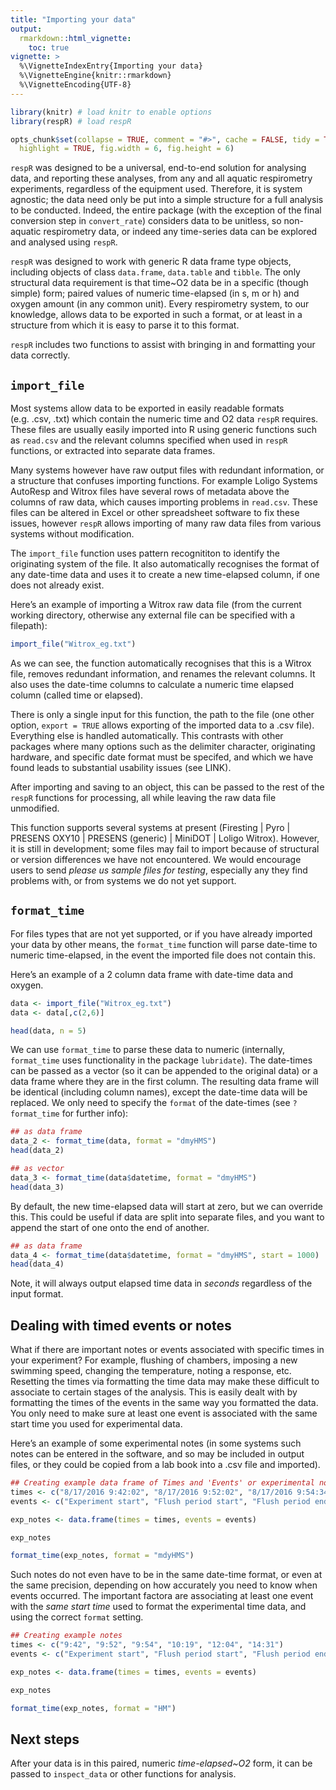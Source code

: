 ```yaml
---
title: "Importing your data"
output: 
  rmarkdown::html_vignette:
    toc: true
vignette: >
  %\VignetteIndexEntry{Importing your data}
  %\VignetteEngine{knitr::rmarkdown}
  %\VignetteEncoding{UTF-8}
---
```


```r
library(knitr) # load knitr to enable options
library(respR) # load respR

opts_chunk$set(collapse = TRUE, comment = "#>", cache = FALSE, tidy = TRUE, 
  highlight = TRUE, fig.width = 6, fig.height = 6)
```

`respR` was designed to be a universal, end-to-end solution for analysing data, and reporting these analyses, from any and all aquatic respirometry experiments, regardless of the equipment used. Therefore, it is system agnostic; the data need only be put into a simple structure for a full analysis to be conducted. Indeed, the entire package (with the exception of the final conversion step in `convert_rate`) considers data to be unitless, so non-aquatic respirometry data, or indeed any time-series data can be explored and analysed using `respR`. 

`respR` was designed to work with generic R data frame type objects, including objects of class `data.frame`, `data.table` and `tibble`. The only structural data requirement is that time~O2 data be in a specific (though simple) form; paired values of numeric time-elapsed (in s, m or h) and oxygen amount (in any common unit). Every respirometry system, to our knowledge, allows data to be exported in such a format, or at least in a structure from which it is easy to parse it to this format. 

`respR` includes two functions to assist with bringing in and formatting your data correctly. 

## `import_file`
Most systems allow data to be exported in easily readable formats (e.g. .csv, .txt) which contain the numeric time and O2 data `respR` requires. These files are usually easily imported into R using generic functions such as `read.csv` and the relevant columns specified when used in `respR` functions, or extracted into separate data frames. 

Many systems however have raw output files with redundant information, or a structure that confuses importing functions. For example Loligo Systems AutoResp and Witrox files have several rows of metadata above the columns of raw data, which causes importing problems in `read.csv`. These files can be altered in Excel or other spreadsheet software to fix these issues, however `respR` allows importing of many raw data files from various systems without modification. 

The `import_file` function uses pattern recognititon to identify the originating system of the file. It also automatically recognises the format of any date-time data and uses it to create a new time-elapsed column, if one does not already exist. 

Here's an example of importing a Witrox raw data file (from the current working directory, otherwise any external file can be specified with a filepath):
```r
import_file("Witrox_eg.txt")
```

As we can see, the function automatically recognises that this is a Witrox file, removes redundant information, and renames the relevant columns. It also uses the date-time columns to calculate a numeric time elapsed column (called time or elapsed). 

There is only a single input for this function, the path to the file (one other option, `export = TRUE` allows exporting of the imported data to a .csv file). Everything else is handled automatically. This contrasts with other packages where many options such as the delimiter character, originating hardware, and specific date format must be specifed, and which we have found leads to substantial usability issues (see LINK). 

After importing and saving to an object, this can be passed to the rest of the `respR` functions for processing, all while leaving the raw data file unmodified. 

This function supports several systems at present (Firesting | Pyro | PRESENS OXY10 | PRESENS (generic) | MiniDOT | Loligo Witrox). However, it is still in development; some files may fail to import because of structural or version differences we have not encountered. We would encourage users to send *please us sample files for testing*, especially any they find problems with, or from systems we do not yet support. 

## `format_time`

For files types that are not yet supported, or if you have already imported your data by other means, the `format_time` function will parse date-time to numeric time-elapsed, in the event the imported file does not contain this. 

Here's an example of a 2 column data frame with date-time data and oxygen. 

```r
data <- import_file("Witrox_eg.txt")
data <- data[,c(2,6)]
```

```r
head(data, n = 5)
```

We can use `format_time` to parse these data to numeric (internally, `format_time` uses functionality in the package `lubridate`). The date-times can be passed as a vector (so it can be appended to the original data) or a data frame where they are in the first column. The resulting data frame will be identical (including column names), except the date-time data will be replaced. We only need to specify the `format` of the date-times (see `?format_time` for further info):
```r
## as data frame
data_2 <- format_time(data, format = "dmyHMS")
head(data_2)

## as vector
data_3 <- format_time(data$datetime, format = "dmyHMS")
head(data_3)
```

By default, the new time-elapsed data will start at zero, but we can override this. This could be useful if data are split into separate files, and you want to append the start of one onto the end of another. 

```r
## as data frame
data_4 <- format_time(data$datetime, format = "dmyHMS", start = 1000)
head(data_4)
```

Note, it will always output elapsed time data in *seconds* regardless of the input format.

## Dealing with timed events or notes

What if there are important notes or events associated with specific times in your experiment? For example, flushing of chambers, imposing a new swimming speed, changing the temperature, noting a response, etc. Resetting the times via formatting the time data may make these difficult to associate to certain stages of the analysis. This is easily dealt with by formatting the times of the events in the same way you formatted the data. You only need to make sure at least one event is associated with the same start time you used for experimental data. 

Here's an example of some experimental notes (in some systems such notes can be entered in the software, and so may be included in output files, or they could be copied from a lab book into a .csv file and imported). 

``` r
## Creating example data frame of Times and 'Events' or experimental notes
times <- c("8/17/2016 9:42:02", "8/17/2016 9:52:02", "8/17/2016 9:54:34", "8/17/2016 10:19:02", "8/17/2016 12:04:54", "8/17/2016 14:31:22")
events <- c("Experiment start", "Flush period start", "Flush period end", "Specimen acting normally", "Went to lunch", "Swim speed set to 20 cm/s")

exp_notes <- data.frame(times = times, events = events)
```

```r
exp_notes

format_time(exp_notes, format = "mdyHMS")
```

Such notes do not even have to be in the same date-time format, or even at the same precision, depending on how accurately you need to know when events occurred. The important factora are associating at least one event with the *same start time* used to format the experimental time data, and using the correct `format` setting. 

``` r
## Creating example notes
times <- c("9:42", "9:52", "9:54", "10:19", "12:04", "14:31")
events <- c("Experiment start", "Flush period start", "Flush period end", "Specimen acting normally", "Went to lunch", "Swim speed set to 20 cm/s")

exp_notes <- data.frame(times = times, events = events)
```

```r
exp_notes

format_time(exp_notes, format = "HM")

```

## Next steps
After your data is in this paired, numeric *time-elapsed~O2* form, it can be passed to `inspect_data` or other functions for analysis. 
